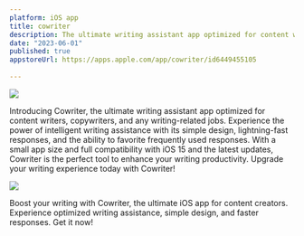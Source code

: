 ```yaml
---
platform: iOS app
title: cowriter
description: The ultimate writing assistant app optimized for content writers, copywriters, and any writing-related jobs.
date: "2023-06-01"
published: true
appstoreUrl: https://apps.apple.com/app/cowriter/id6449455105
  
---
```


![](https://azgiwpdzokgesofpzclb.supabase.co/storage/v1/object/public/public/images/cowriter.png)


Introducing Cowriter, the ultimate writing assistant app optimized for content writers, copywriters, and any writing-related jobs. Experience the power of intelligent writing assistance with its simple design, lightning-fast responses, and the ability to favorite frequently used responses. With a small app size and full compatibility with iOS 15 and the latest updates, Cowriter is the perfect tool to enhance your writing productivity. Upgrade your writing experience today with Cowriter!

![](https://azgiwpdzokgesofpzclb.supabase.co/storage/v1/object/public/public/images/cowriter-demo.gif)

Boost your writing with Cowriter, the ultimate iOS app for content creators. Experience optimized writing assistance, simple design, and faster responses. Get it now!
